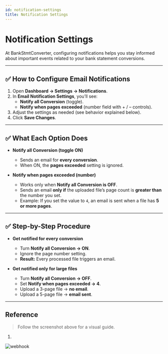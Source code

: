 ```yaml
---
id: notification-settings
title: Notification Settings
---
```


# Notification Settings

At BankStmtConverter, configuring notifications helps you stay informed about important events related to your bank statement conversions.

---

## ✅ How to Configure Email Notifications

1. Open **Dashboard → Settings → Notifications**.  
2. In **Email Notification Settings**, you’ll see:  
   - **Notify all Conversion** (toggle).  
   - **Notify when pages exceeded** (number field with + / – controls).  
3. Adjust the settings as needed (see behavior explained below).  
4. Click **Save Changes**.

---

## ✅ What Each Option Does

- **Notify all Conversion (toggle ON)**  
  - Sends an email for **every conversion**.  
  - When ON, the **pages exceeded** setting is ignored.

- **Notify when pages exceeded (number)**  
  - Works only when **Notify all Conversion is OFF**.  
  - Sends an email **only if** the uploaded file’s page count is **greater than** the number you set.  
  - Example: If you set the value to `4`, an email is sent when a file has **5 or more pages**.

---

## ✅ Step-by-Step Procedure

- **Get notified for every conversion**  
  - Turn **Notify all Conversion → ON**.  
  - Ignore the page number setting.  
  - **Result:** Every processed file triggers an email.

- **Get notified only for large files**  
  - Turn **Notify all Conversion → OFF**.  
  - Set **Notify when pages exceeded → 4**.  
  - Upload a 3-page file → **no email**.  
  - Upload a 5-page file → **email sent**.
---

## Reference


>Follow the screenshot above for a visual guide.  

1. 
![webhook](/images/notification.png)
